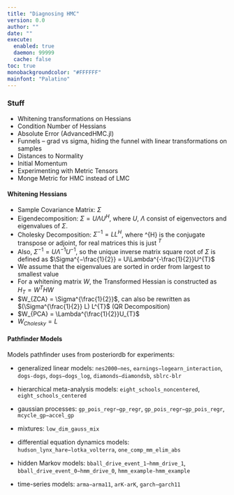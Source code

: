 ```yaml
---
title: "Diagnosing HMC"
version: 0.0
author: ""
date: ""
execute: 
  enabled: true
  daemon: 99999
  cache: false
toc: true
monobackgroundcolor: "#FFFFFF"
mainfont: "Palatino"
---
```

### Stuff
- Whitening transformations on Hessians
- Condition Number of Hessians
- Absolute Error (AdvancedHMC.jl)
- Funnels -- grad vs sigma, hiding the funnel with linear transformations on samples
- Distances to Normality
- Initial Momentum
- Experimenting with Metric Tensors
- Monge Metric for HMC instead of LMC


#### Whitening Hessians
- Sample Covariance Matrix: $\Sigma$
- Eigendecomposition: $\Sigma = U\Lambda U^{H}$, where $U$,  $\Lambda$ consist of eigenvectors and eigenvalues of $\Sigma$.
- Cholesky Decomposition: $\Sigma^{-1} = LL^{H}$, where ^{H} is the conjugate transpose or adjoint, for real matrices this is just $^{T}$
- Also, $\Sigma^{-1} = U \Lambda^{-1} U^{-1}$, so the unique inverse matrix square root of $\Sigma$ is defined as  $\Sigma^{−\frac{1}{2}} = U\Lambda^{-\frac{1}{2}}U^{T}$
- We assume that the eigenvalues are sorted in order from largest to smallest value
- For a whitening matrix $W$, the Transformed Hessian is constructed as $H_{T} = W^{T}HW$
- $W_{ZCA} = \Sigma^{\frac{1}{2}}$, can also be rewritten as $(\Sigma^{\frac{1}{2}} L) L^{T}$ (QR Decomposition)
- $W_{PCA} = \Lambda^{\frac{1}{2}}U_{T}$
- $W_{Cholesky} = L$



#### Pathfinder Models
Models pathfinder uses from posteriordb for experiments:

- generalized linear models: `nes2000−nes`, `earnings−logearn_interaction`, `dogs-dogs`, `dogs−dogs_log`, `diamonds−diamondsb`, `sblrc-blr`

- hierarchical meta-analysis models: `eight_schools_noncentered`, `eight_schools_centered`

- gaussian processes: `gp_pois_regr−gp_regr`, `gp_pois_regr−gp_pois_regr`, `mcycle_gp−accel_gp`

- mixtures: `low_dim_gauss_mix`

- differential equation dynamics models: `hudson_lynx_hare−lotka_volterra`, `one_comp_mm_elim_abs`

- hidden Markov models: `bball_drive_event_1−hmm_drive_1`, `bball_drive_event_0−hmm_drive_0`, `hmm_example-hmm_example`

- time-series models: `arma−arma11`, `arK-arK`, `garch−garch11`


```julia

```
